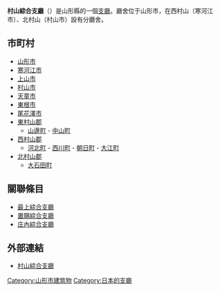 '''村山綜合支廳'''（{{lang|ja|むらやまそうごうしちょう}}）是山形縣的一個[[支廳|支廳]]。廳舍位于山形市，在西村山（寒河江市）、北村山（村山市）設有分廳舍。

== 市町村 ==
* [[山形市|山形市]]
* [[寒河江市|寒河江市]]
* [[上山市|上山市]]
* [[村山市|村山市]]
* [[天童市|天童市]]
* [[東根市|東根市]]
* [[尾花澤市|尾花澤市]]
* [[東村山郡|東村山郡]]
** [[山邊町|山邊町]] - [[中山町|中山町]] 
* [[西村山郡|西村山郡]]
** [[河北町|河北町]] - [[西川町|西川町]] - [[朝日町_(山形縣)|朝日町]] - [[大江町|大江町]]
* [[北村山郡|北村山郡]]
** [[大石田町|大石田町]]

== 關聯條目 ==
* [[最上綜合支廳|最上綜合支廳]]
* [[置賜綜合支廳|置賜綜合支廳]]
* [[庄內綜合支廳|庄內綜合支廳]]

== 外部連結 ==
* [http://www.pref.yamagata.jp/regional/murayama_bo 村山綜合支廳] {{Wayback|url=http://www.pref.yamagata.jp/regional/murayama_bo |date=20200927003809 }}
 
[[Category:山形市建筑物|Category:山形市建筑物]]
[[Category:日本的支廳|Category:日本的支廳]]